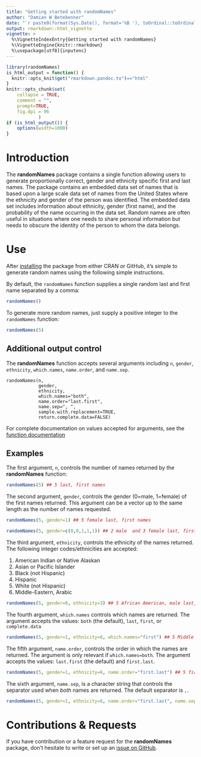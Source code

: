 ```yaml
---
title: "Getting started with randomNames"
author: "Damian W Betebenner"
date: "`r paste0(format(Sys.Date(), format='%B '), toOrdinal::toOrdinal(as.numeric(format(Sys.Date(), format='%d'))), format(Sys.Date(), format=', %Y'))`"
output: rmarkdown::html_vignette
vignette: >
  %\VignetteIndexEntry{Getting started with randomNames}
  %\VignetteEngine{knitr::rmarkdown}
  %\usepackage[utf8]{inputenc}
---
```


```r
library(randomNames)
is_html_output = function() {
  knitr::opts_knit$get("rmarkdown.pandoc.to")=="html"
}
knitr::opts_chunk$set(
    collapse = TRUE,
    comment = "",
    prompt=TRUE,
    fig.dpi = 96
			)
if (is_html_output()) {
    options(width=1000)
}
```

# Introduction

The **randomNames** package contains a single function allowing users to generate proportionally correct, gender and ethnicity specific first
and last names. The package contains an embedded data set of names that is based upon a large scale data set of names from the United States
where the ethnicity and gender of the person was identified. The embedded data set includes information about ethnicity, gender (first name),
and the probability of the name occurring in the data set. Random names are often useful in situations where one needs to share personal information
but needs to obscure the identity of the person to whom the data belongs.


# Use

After [installing](https://dbetebenner.github.io/randomNames/index.html#installation) the package from either CRAN
or GitHub, it's simple to generate random names using the following simple instructions.

By default, the `randomNames` function supplies a single random last and first name separated by a comma:

```r
randomNames()
```

To generate more random names, just supply a positive integer to the `randomNames` function:

```r
randomNames(5)
```


## Additional output control

The **randomNames** function accepts several arguments including `n`, `gender`, `ethnicity`, `which.names`, `name.order`, and `name.sep`.

```
randomNames(n,
            gender,
            ethnicity,
            which.names="both",
            name.order="last.first",
            name.sep=", ",
            sample.with.replacement=TRUE,
            return.complete.data=FALSE)
```

For complete documentation on values accepted for arguments, see the [function documentation](https://CenterForAssessment.github.io/randomNames/reference/randomNames.html)


## Examples

The first argument, `n`, controls the number of names returned by the **randomNames** function:

```r
randomNames(5) ## 5 last, first names
```

The second argument, `gender`, controls the gender (0=male, 1=female) of the first names returned. This argument can be a vector up to the same length as
the number of names requested.

```r
randomNames(5, gender=1) ## 5 female last, first names

randomNames(5, gender=c(0,0,1,1,1)) ## 2 male  and 3 female last, first names
```

The third argument, `ethnicity`, controls the ethnicity of the names returned. The following integer codes/ethnicities are accepted:

1. American Indian or Native Alaskan
2. Asian or Pacific Islander
3. Black (not Hispanic)
4. Hispanic
5. White (not Hispanic)
6. Middle-Eastern, Arabic

```r
randomNames(5, gender=0, ethnicity=3) ## 5 African American, male last, first names
```


The fourth argument, `which.names` controls which names are returned. The argument accepts the values: `both` (the default), `last`, `first`, or `complete.data`

```r
randomNames(5, gender=1, ethnicity=6, which.names="first") ## 5 Middle Eastern/Arabic, female first names
```


The fifth argument, `name.order`, controls the order in which the names are returned. The argument is only relevant if `which.names=both`.
The argument accepts the values: `last.first` (the default) and `first.last`.

```r
randomNames(5, gender=1, ethnicity=6, name.order="first.last") ## 5 first last names
```

The sixth argument, `name.sep`, is a character string that controls the separator used when _both_ names are returned. The default separator is `, `.

```r
randomNames(5, gender=1, ethnicity=6, name.order="first.last", name.sep=" ") ## 5 first last names separated by a space
```


# Contributions & Requests

If you have contribution or a feature request for the **randomNames** package, don't hesitate to write or set up an [issue on GitHub](https://github.com/CenterForAssessment/randomNames/issues).
